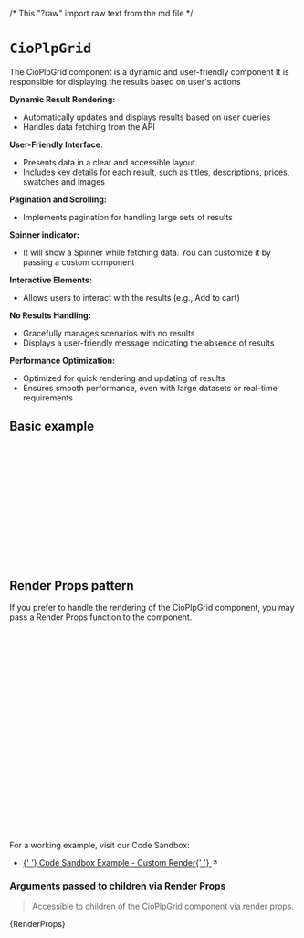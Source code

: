 /* This "?raw" import raw text from the md file */

<Meta of={CioPlpGridStories} name='Code Examples' />

# `CioPlpGrid`

The CioPlpGrid component is a dynamic and user-friendly component
It is responsible for displaying the results based on user's actions

**Dynamic Result Rendering:**

- Automatically updates and displays results based on user queries
- Handles data fetching from the API

**User-Friendly Interface**:

- Presents data in a clear and accessible layout.
- Includes key details for each result, such as titles, descriptions, prices, swatches and images

**Pagination and Scrolling:**

- Implements pagination for handling large sets of results

**Spinner indicator:**

- It will show a Spinner while fetching data. You can customize it by passing a custom component

**Interactive Elements:**

- Allows users to interact with the results (e.g., Add to cart)

**No Results Handling:**

- Gracefully manages scenarios with no results
- Displays a user-friendly message indicating the absence of results

**Performance Optimization:**

- Optimized for quick rendering and updating of results
- Ensures smooth performance, even with large datasets or real-time requirements

<Canvas of={CioPlpGridStories.Primary} />

## Basic example

```jsx
import { CioPlp, CioPlpGrid } from '@constructor-io/constructorio-ui-plp';
import '@constructor-io/constructorio-ui-plp/styles.css';

const DEMO_API_KEY = 'key_M57QS8SMPdLdLx4x';

export default function MyComponent() {
  return (
    <>
      <CioPlp apiKey={DEMO_API_KEY}>
        <CioPlpGrid />
      </CioPlp>
    </>
  );
}
```

## Render Props pattern

If you prefer to handle the rendering of the CioPlpGrid component, you may pass a Render Props function to the component.

```jsx
import { CioPlp, CioPlpGrid } from '@constructor-io/constructorio-ui-plp';
import '@constructor-io/constructorio-ui-plp/styles.css';

const apiKey = 'key_M57QS8SMPdLdLx4x';

function MyCustomPlpGrid(props) {
  const { status, data, refetch, sort, filters, groups, pagination } = props;

  return <>{/* CUSTOM_MARKUP_HERE */}</>;
}

export default function MyComponent() {
  return (
    <>
      <CioPlp apiKey={apiKey}>
        <CioPlpGrid>
          {(props) => {
            return <MyCustomPlpGrid {...props} />;
          }}
        </CioPlpGrid>
      </CioPlp>
    </>
  );
}
```

For a working example, visit our Code Sandbox:

- <a
    href='https://codesandbox.io/p/sandbox/constructorio-ui-plp-customization-example-sgdgkl?file=%2Fsrc%2Fcomponents%2FCustomCioPlp.js'
    target='_blank'
    rel='noopener noreferrer'>
    {' '}
    Code Sandbox Example - Custom Render{' '}
    <svg
      xmlns='http://www.w3.org/2000/svg'
      width='12'
      height='12'
      viewBox='0 0 24 24'
      fill='none'
      stroke='currentColor'
      stroke-width='2'
      stroke-linecap='round'
      stroke-linejoin='round'
      class='lucide lucide-arrow-up-right-icon lucide-arrow-up-right'>
      <path d='M7 7h10v10' />
      <path d='M7 17 17 7' />
    </svg>
  </a>

### Arguments passed to children via Render Props

> Accessible to children of the CioPlpGrid component via render props.

<Markdown>{RenderProps}</Markdown>
